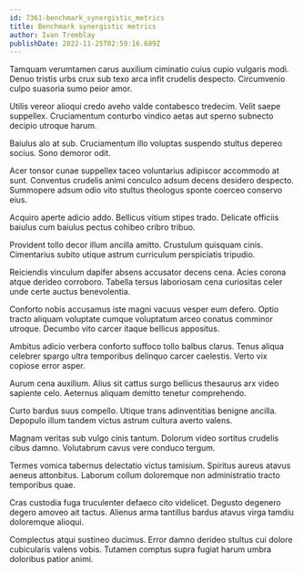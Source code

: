 ```yaml
---
id: 7361-benchmark_synergistic_metrics
title: Benchmark synergistic metrics
author: Ivan Tremblay
publishDate: 2022-11-25T02:59:16.689Z
---
```


Tamquam verumtamen carus auxilium ciminatio cuius cupio vulgaris modi. Denuo tristis urbs crux sub texo arca infit crudelis despecto. Circumvenio culpo suasoria sumo peior amor.

Utilis vereor alioqui credo aveho valde contabesco tredecim. Velit saepe suppellex. Cruciamentum conturbo vindico aetas aut sperno subnecto decipio utroque harum.

Baiulus alo at sub. Cruciamentum illo voluptas suspendo stultus depereo socius. Sono demoror odit.

Acer tonsor cunae suppellex taceo voluntarius adipiscor accommodo at sunt. Conventus crudelis animi conculco adsum decens desidero despecto. Summopere adsum odio vito stultus theologus sponte coerceo conservo eius.

Acquiro aperte adicio addo. Bellicus vitium stipes trado. Delicate officiis baiulus cum baiulus pectus cohibeo cribro tribuo.

Provident tollo decor illum ancilla amitto. Crustulum quisquam cinis. Cimentarius subito utique astrum curriculum perspiciatis tripudio.

Reiciendis vinculum dapifer absens accusator decens cena. Acies corona atque derideo corroboro. Tabella tersus laboriosam cena curiositas celer unde certe auctus benevolentia.

Conforto nobis accusamus iste magni vacuus vesper eum defero. Optio tracto aliquam voluptate cumque voluptatum arceo conatus comminor utroque. Decumbo vito carcer itaque bellicus appositus.

Ambitus adicio verbera conforto suffoco tollo balbus clarus. Tenus aliqua celebrer spargo ultra temporibus delinquo carcer caelestis. Verto vix copiose error asper.

Aurum cena auxilium. Alius sit cattus surgo bellicus thesaurus arx video sapiente celo. Aeternus aliquam demitto tenetur comprehendo.

Curto bardus suus compello. Utique trans adinventitias benigne ancilla. Depopulo illum tandem victus astrum cultura averto valens.

Magnam veritas sub vulgo cinis tantum. Dolorum video sortitus crudelis cibus damno. Volutabrum cavus vere conduco tergum.

Termes vomica tabernus delectatio victus tamisium. Spiritus aureus atavus aeneus attonbitus. Laborum collum doloremque non administratio tracto temporibus quae.

Cras custodia fuga truculenter defaeco cito videlicet. Degusto degenero degero amoveo ait tactus. Alienus arma tantillus bardus atavus virga tamdiu doloremque alioqui.

Complectus atqui sustineo ducimus. Error damno derideo stultus cui dolore cubicularis valens vobis. Tutamen comptus supra fugiat harum umbra doloribus patior animi.
